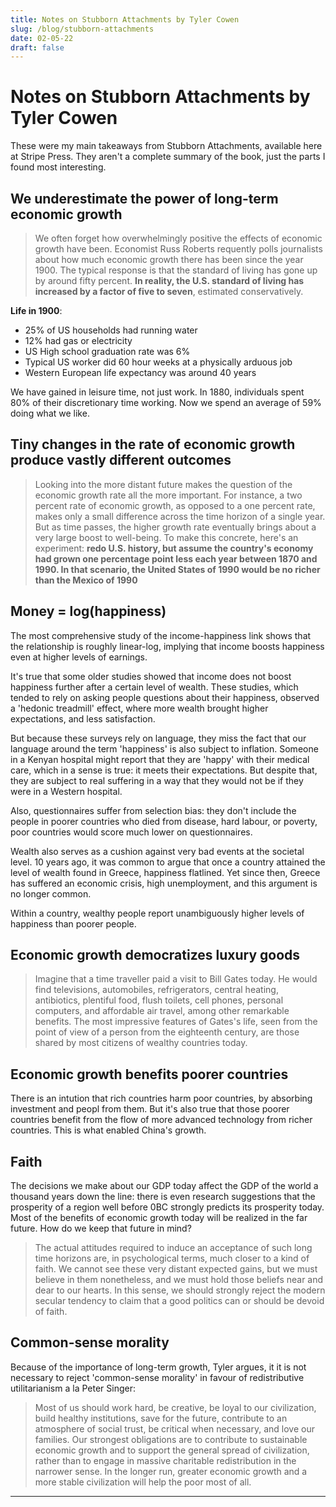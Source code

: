 ```yaml
---
title: Notes on Stubborn Attachments by Tyler Cowen
slug: /blog/stubborn-attachments
date: 02-05-22
draft: false
---
```


# Notes on Stubborn Attachments by Tyler Cowen

These were my main takeaways from Stubborn Attachments, available here at Stripe Press. They aren't
a complete summary of the book, just the parts I found most interesting.

## We underestimate the power of long-term economic growth

> We often forget how overwhelmingly positive the effects of economic growth have
> been. Economist Russ Roberts requently polls journalists about
> how much economic growth there has been since the year 1900. The typical response is that the standard of living has gone up by around fifty
> percent. __In reality, the U.S. standard of living has increased by a factor of
> five to seven__, estimated conservatively.

**Life in 1900**:
- 25% of US households had running water
- 12% had gas or electricity
- US High school graduation rate was 6%
- Typical US worker did 60 hour weeks at a physically arduous job
- Western European life expectancy was around 40 years

We have gained in leisure time, not just work. In 1880, individuals spent 80% of their discretionary time
working. Now we spend an average of 59% doing what we like.

## Tiny changes in the rate of economic growth produce vastly different outcomes

> Looking into the more distant future makes the question of the economic growth rate all the more important.
> For instance, a two percent rate of economic growth, as opposed to a one percent rate, makes only a small
> difference across the time horizon of a single year. But as time passes, the higher growth rate eventually
> brings about a very large boost to well-being. To make this concrete, here's an experiment: **redo U.S.
> history, but assume the country's economy had grown one percentage point less each year between 1870 and
> 1990. In that scenario, the United States of 1990 would be no richer than the Mexico of 1990**

## Money = log(happiness)

The most comprehensive study of the income-happiness link shows that the relationship
is roughly linear-log, implying that income boosts happiness even at higher levels of earnings. 

It's true that some older studies showed that income does not boost happiness further after a certain
level of wealth. These studies, which tended to rely on asking people questions about their happiness,
observed a 'hedonic treadmill' effect, where more wealth brought higher expectations, and less satisfaction.

But because these surveys rely on language, they miss the fact that our language around the term 'happiness'
is also subject to inflation. Someone in a Kenyan hospital might report that they are 'happy' with their
medical care, which in a sense is true: it meets their expectations. But despite that, they are subject to
real suffering in a way that they would not be if they were in a Western hospital.

Also, questionnaires suffer from selection bias: they don't include the people in poorer countries who
died from disease, hard labour, or poverty, poor countries would score much lower on questionnaires.

Wealth also serves as a cushion against very bad events at the societal level. 10 years ago, it was common
to argue that once a country attained the level of wealth found in Greece, happiness flatlined. Yet since then,
Greece has suffered an economic crisis, high unemployment, and this argument is no longer common.

Within a country, wealthy people report unambiguously higher levels of happiness than poorer people.

## Economic growth democratizes luxury goods

> Imagine that a time traveller paid a visit to Bill Gates today. He would find televisions, automobiles,
> refrigerators, central heating, antibiotics, plentiful food, flush toilets, cell phones, personal computers,
> and affordable air travel, among other remarkable benefits. The most impressive features of Gates's life,
> seen from the point of view of a person from the eighteenth century, are those shared by most citizens of
> wealthy countries today.

## Economic growth benefits poorer countries

There is an intution that rich countries harm poor countries, by absorbing investment and peopl from
them. But it's also true that those poorer countries benefit from the flow of more advanced technology from
richer countries. This is what enabled China's growth.

## Faith

The decisions we make about our GDP today affect the GDP of the world a thousand years down the line:
there is even research suggestions that the prosperity of a region well before 0BC strongly predicts its
prosperity today. Most of the benefits of economic growth today will be realized in the far future. 
How do we keep that future in mind?

> The actual attitudes required to induce an acceptance of such long time horizons are, in psychological
> terms, much closer to a kind of faith. We cannot see these very distant expected gains, but we must believe
> in them nonetheless, and we must hold those beliefs near and dear to our hearts. In this sense, we should
> strongly reject the modern secular tendency to claim that a good politics can or should be devoid of faith.

## Common-sense morality

Because of the importance of long-term growth, Tyler argues, it it is not necessary to reject 'common-sense
morality' in favour of redistributive utilitarianism a la Peter Singer:

> Most of us should work hard, be creative, be loyal to our civilization, build healthy institutions,
> save for the future, contribute to an atmosphere of social trust, be critical when necessary, and love
> our families. Our strongest obligations are to contribute to sustainable economic growth and to support
> the general spread of civilization, rather than to engage in massive charitable redistribution in the
> narrower sense. In the longer run, greater economic growth and a more stable civilization will help the
> poor most of all.

---

